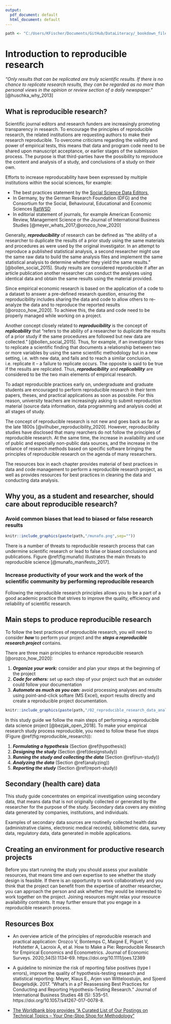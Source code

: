 ```yaml
---
output:
  pdf_document: default
  html_document: default
---
```


```r
path <- "C:/Users/KFischer/Documents/GitHub/DataLiteracy/_bookdown_files/DataLiteracy_files/figure-html"
```

<!--C:/Users/KFischer/sciebo/Date Literacy Project/06 Manuscript/bookdown/DataLiteracy/_book/DataLiteracy_files/figure-html-->



# Introduction to reproducible research {#intro}

*“Only results that can be replicated are truly scientific results. If there is no chance to replicate research results, they can be regarded as no more than personal views in the opinion or review section of a daily newspaper.”* [@huschka_why_2013]

## What is reproducible research?

Scientific journal editors and research funders are increasingly promoting transparency in research. To encourage the principles of reproducible research, the related institutions are requesting authors to make their research reproducible. To overcome criticisms regarding the validity and power of empirical tests, this means that data and program code need to be shared upon manuscript acceptance, or earlier stages of the submission process. The purpose is that third-parties have the possibility to reproduce the content and analysis of a study, and conclusions of a study on their own.

Efforts to increase reproducability have been expressed by multiple institutions within the social sciences, for example:

- The best practices statement by the [Social Science Data Editors](https://social-science-data-editors.github.io/template_README/),
- In Germany, by the German Research Foundation (DFG) and the Consortium for the Social, Behavioural, Educational and Economic Sciences [RatWSD](https://www.ratswd.de/en/publikationen/output)
- In editorial statement of journals, for example American Economic Review, Management Science or the Journal of International Business Studies [@meyer_whats_2017;@orozco_how_2020]


<!-- Show recent advancements in health econ, health services research, health care management
-->


Generally, ***reproducibility*** of research can be defined as “the ability of a researcher to duplicate the results of a prior study using the same materials and procedures as were used by the original investigator. In an attempt to reproduce a published statistical analysis, a second researcher might use the same raw data to build the same analysis files and implement the same statistical analysis to determine whether they yield the same results.” [@bollen_social_2015]. Study results are considered reproducible if after an article publication another researcher can conduct the analyses using identical data and obtain the same results using the material provided.

Since empirical economic research is based on the application of a code to a dataset to answer a pre-defined research question, ensuring the reproducibility includes sharing the data and code to allow others to re-analyze the data and to reproduce the reported results [@orozco_how_2020]. To achieve this, the data and code need to be properly managed while working on a project. 

Another concept closely related to ***reproducibility*** is the concept of ***replicability*** that "refers to the ability of a researcher to duplicate the results of a prior study if the same procedures are followed but new data are collected." [@bollen_social_2015]. Thus, for example, if an investigator tries to replicate a scientific finding that documents a relationship between two or more variables by using the same scientific methodology but in a new setting, i.e. with new data, and fails and to reach a similar conclusion, i.e. replicate it -- a failure to replicate occurs. The opposite is said to be true if the results are replicated. Thus, ***reproducibility*** and ***replicability*** are considered to be the two main elements of empirical research.

To adapt reproducible practices early on, undergraduate and graduate students are encouraged to perform reproducible research in their term papers, theses, and practical applications as soon as possbile. For this reason, university teachers are increasingly asking to submit reproduction material (source data information, data programming and analysis code) at all stages of study.

The concept of reproducible research is not new and goes back as far as the late 1800s [@vilhuber_reproducibility_2020]. However, reproducibility studies have disclosed that many rearchers do not follow the principles of reproducible research. At the same time, the increase in availability and use of public and especially non-public data sources, and the increase in the reliance of research methods based on specific software bringing the principles of reproducible research on the agenda of many researchers.

The resources box in each chapter provides material of best practices in data and code management to perform a reproducible research project, as well as provides resources for best practices in cleaning the data and conducting data analysis. 


## Why you, as a student and researcher, should care about reproducible research?

### Avoid common biases that lead to biased or false research results


```r
knitr::include_graphics(paste(path,"/munafo.png",sep=""))
```

There is a number of threats to reproducible research process that can undermine scientific research or lead to false or biased conclusions and publications. Figure \@ref(fig:munafo) illustrates the main threats to reproducible science [@munafo_manifesto_2017].


### Increase productivity of your work and the work of the scientific community by performing reproducible research


Following the reproducible research principles allows you to be a part of a good academic practice that strives to improve the quality, efficiency and reliability of scientific research.

## Main steps to produce reproducible research

To follow the best practices of reproducible research, you will need to consider ***how*** to perform your project and the ***steps a reproducible research project*** contains.

There are three main principles to enhance reproducible research [@orozco_how_2020]:

1. ***Organize your work:*** consider and plan your steps at the beginning of the project
2. ***Code for others:*** set up each step of your project such that an outsider could follow your documentation
3. ***Automate as much as you can:*** avoid processing analyses and results using point-and-click softare (MS Excel), export results directly and create a reproducible project documentation.



```r
knitr::include_graphics(paste(path,"/02_reproducible_research_data_analysis.png",sep=""))
```

In this study guide we follow the main steps of performing a reproducible data science project [@bezjak_open_2018]. To make your empirical research study process reproducible, you need to follow these five steps (Figure \@ref(fig:reproducible_research)):


1. ***Formulating a hypothesis*** (Section \@ref(hypothesis))
2. ***Designing the study*** (Section \@ref(designstudy))
3. ***Running the study and collecting the data*** (Section \@ref(run-study))
4. ***Analyzing the data*** (Section \@ref(analyzing))
5. ***Reporting the study*** (Section \@ref(report-study))



## Secondary (health care) data

This study guide concentrates on empirical investigation using secondary data, that means data that is not originally collected or generated by the researcher for the purpose of the study. Secondary data covers any existing data generated by companies, institutions, and individuals.

Examples of secondary data sources are routinelly collected health data (administrative claims, electronic medical records), bibliometric data, survey data, regulatory data, data generated in mobile applications.


## Creating an environment for productive research projects

Before you start running the study you should assess your available resources, that means time and own expertise to see whether the study design is feasible. If there is an opportunity to work collaboratively and you think that the project can benefit from the expertise of another researcher, you can approach the person and ask whether they would be interested to work together on the project. Joining resources might relax your resource availability contraints. It may further ensure that you engage in a reproducible research process.

## Resources Box

- An overview article of the principles of reproducible reserach and practical application: Orozco V, Bontemps C, Maigné E, Piguet V, Hofstetter A, Lacroix A, et al. How to Make a Pie: Reproducible Research for Empirical Economics and Econometrics. Journal of Economic Surveys. 2020;34(5):1134–69. https://doi.org/10.1111/joes.12389


- A guideline to minimize the risk of reporting false positives (type I errors), improve the quality of hypothesis-testing research and statistical reporting: Meyer, Klaus E., Arjen van Witteloostuijn, and Sjoerd Beugelsdijk. 2017. “What’s in a p? Reassessing Best Practices for Conducting and Reporting Hypothesis-Testing Research.” Journal of International Business Studies 48 (5): 535–51. https://doi.org/10.1057/s41267-017-0078-8.

- [The Worldbank blog provides "A Curated List of Our Postings on Technical Topics – Your One-Stop Shop for Methodology"](https://blogs.worldbank.org/impactevaluations/curated-list-our-postings-technical-topics-your-one-stop-shop-methodology-0)

